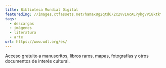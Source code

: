 ```yaml
---
title: Biblioteca Mundial Digital
featuredImg: //images.ctfassets.net/hamax8g2qtd6/2x2Vv1AcALPyhgVVi8ktkY/cd8e7a04b9316eea68f525a979f7592b/wdl-575-md.193f8e72b24c.jpg
tags:
  - descargas
  - imágenes
  - literatura
  - arte
url: https://www.wdl.org/es/
---
```


Acceso gratuito a manuscritos, libros raros, mapas, fotografías y otros documentos de interés cultural.
